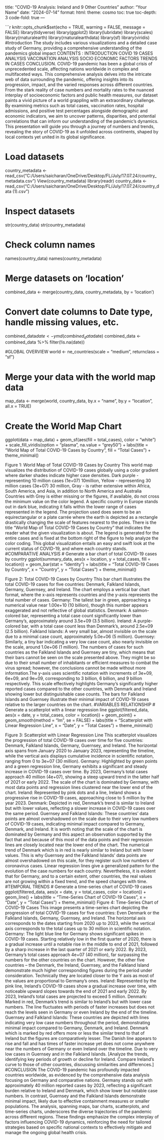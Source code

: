 title: "COVID-19 Analysis: Ireland and 9 Other Countries"
author: "Your Name"
date: "2024-07-14"
format: 
  html:
    theme: cosmo
    toc: true
    toc-depth: 3
    code-fold: true
---

```{r setup, include=FALSE}
knitr::opts_chunk$set(echo = TRUE, warning = FALSE, message = FALSE)
library(tidyverse)
library(ggplot2)
library(lubridate)
library(scales)
library(rnaturalearth)
library(rnaturalearthdata)
library(sf)
library(viridis)
#Introduction
 The study includes various visualizations and a detailed case study of Germany, providing a comprehensive understanding of the pandemics global impact
CONTENTS :
INTRODUCTION
COVID 19 CASES ANALYSIS
VACCINATION ANALYSIS
SOCIO ECONOMIC FACTORS
TRENDS IN CASES
CONCLUSION.
COVID-19 pandemic has been a global crisis of unprecedented scale, affecting nations worldwide in complex and multifaceted ways. This comprehensive analysis delves into the intricate web of data surrounding the pandemic, offering insights into its progression, impact, and the varied responses across different countries. From the stark reality of case numbers and mortality rates to the nuanced interplay of socioeconomic factors and public health measures, our dataset paints a vivid picture of a world grappling with an extraordinary challenge. By examining metrics such as total cases, vaccination rates, hospital admissions, and positive test percentages alongside demographic and economic indicators, we aim to uncover patterns, disparities, and potential correlations that can inform our understanding of the pandemic's dynamics. This presentation will guide you through a journey of numbers and trends, revealing the story of COVID-19 as it unfolded across continents, shaped by local contexts yet united in its global significance.

# Load datasets
country_metadata <- read_csv("C:/Users/saicharan/OneDrive/Desktop/FL/July/17.07.24/country_metadata.csv")
View(country_metadata)
library(readr)
country_data <- read_csv("C:/Users/saicharan/OneDrive/Desktop/FL/July/17.07.24/country_data (1).csv")



# Inspect datasets
str(country_data)
str(country_metadata)

# Check column names
names(country_data)
names(country_metadata)

# Merge datasets on 'location'
combined_data <- merge(country_data, country_metadata, by = 'location')

# Convert date columns to Date type, handle missing values, etc.
combined_data$date <- ymd(combined_data$date)
combined_data <- combined_data %>% filter(!is.na(date))


#GLOBAL OVERVIEW
world <- ne_countries(scale = "medium", returnclass = "sf")

# Merge your data with the world map data
map_data <- merge(world, country_data, by.x = "name", by.y = "location", all.x = TRUE)

# Create the World Map Chart
ggplot(data = map_data) +
  geom_sf(aes(fill = total_cases), color = "white") +
  scale_fill_viridis(option = "plasma", na.value = "grey50") +
  labs(title = "World Map of Total COVID-19 Cases by Country",
       fill = "Total Cases") +
  theme_minimal()





Figure 1: World Map of Total COVID-19 Cases by Country
This world map visualizes the distribution of COVID-19 cases globally using a color gradient where darker shades indicate higher case densities.
Dark purple - representing 10 million cases (1e+07) 10million,
Yellow - representing 30 million cases (3e+07) 30 million,
Gray - is rather extensive within Africa, South America, and Asia, in addition to North America and Australia
Countries with Grey is either missing or the figures, if available, do not cross the minimum value on the color legend. A specific country in Europe stands out in dark blue, indicating it falls within the lower range of cases represented in the legend.
The projection used does seem to be an equirectangular or a plate carrée where the earth is depicted as a rectangle drastically changing the scale of features nearest to the poles. There is the title “World Map of Total COVID-19 Cases by Country” that indicates the reader what the given visualization is about. The legend is generated for the entire cases and is fixed at the bottom right of the figure to help analyze the color coding. This global visualization entails an easy and swift look at the current status of COVID-19, and where each country stands.
#COMPARATIVE ANALYSIS
# Generate a bar chart of total COVID-19 cases by country
ggplot(summary_data, aes(x = location, y = total_cases, fill = location)) +
  geom_bar(stat = "identity") +
  labs(title = "Total COVID-19 Cases by Country", x = "Country", y = "Total Cases") +
  theme_minimal()




Figure 2: Total COVID-19 Cases by Country
This bar chart illustrates the total COVID-19 cases for five countries: Denmark, Falkland Islands, Germany, Guernsey, and Ireland. The chart employs a vertical bar chart format, where the x-axis represents countries and the y-axis represents the total number of cases.
Germany: The tallest bar in green, approaching a numerical value near 1.00e+10 (10 billion), though this number appears exaggerated and not reflective of global statistics.
Denmark: A salmon-colored bar, representing a total case count significantly lower than Germany's, approximately around 3.5e+09 (3.5 billion).
Ireland: A purple-colored bar, with a total case count less than Denmark's, around 2.5e+09 (2.5 billion).
Falkland Islands: A very small bar, almost invisible on the scale due to a minimal case count, approximately 5.0e+06 (5 million).
Guernsey: Similarly, a tiny bar indicating a very low case count, also nearly invisible on the scale, around 1.0e+06 (1 million).
The numbers of cases for such countries as the Falkland Islands and Guernsey are tiny, which means that their bars cannot be seen on the scale presented above. They might be so due to their small number of inhabitants or efficient measures to combat the virus spread; however, the conclusions cannot be made without more information.The y-axis uses scientific notation with increments of 3e+09, 6e+09, and 9e+09, corresponding to 3 billion, 6 billion, and 9 billion respectively. This scale effectively highlights Germany's significantly higher reported cases compared to the other countries, with Denmark and Ireland showing lower but distinguishable case counts. The bars for Falkland Islands and Guernsey illustrate their minimal impact of COVID-19 cases relative to the larger countries on the chart.
#VARIABLES RELATIONSHIP
# Generate a scatterplot with a linear regression line
ggplot(filtered_data, aes(x = date, y = total_cases, color = location)) +
  geom_point() +
  geom_smooth(method = "lm", se = FALSE) +
  labs(title = "Scatterplot with Linear Regression Line", x = "Date", y = "Total Cases") +
  theme_minimal()



Figure 3: Scatterplot with Linear Regression Line
This scatterplot visualizes the progression of total COVID-19 cases over time for five countries: Denmark, Falkland Islands, Germany, Guernsey, and Ireland. The horizontal axis spans from January 2020 to January 2023, representing the timeline, while the vertical axis displays cumulative incidence in scientific notation, ranging from 0 to 3e+07 (30 million).
Germany: Highlighted by green points and a green regression line, Germany exhibits a significant and steady increase in COVID-19 cases over time. By 2023, Germany's total cases approach 40 million (4e+07), showing a steep upward trend in the latter half of 2021 or early 2022. The scale of the chart is dominated by Germany, with most data points and regression lines clustered near the lower end of the chart.
Ireland: Represented by pink dots and a line, Ireland shows a progressive rise in COVID-19 cases, approaching close to 5 million by the year 2023.
Denmark: Depicted in red, Denmark's trend is similar to Ireland but with lower values, reflecting a slower increase in COVID-19 cases over the same period.
Guernsey and Falkland Islands: These countries' data points are almost overshadowed on the scale due to their very low numbers of COVID-19 cases, indicating minimal impact compared to Germany, Denmark, and Ireland.
It is worth noting that the scale of the chart is dominated by Germany and this aspect an observation supported by the fact that and because of this most of the data points and their regression lines are closely located near the lower end of the chart. The numerical trend of Denmark which is in red is nearly similar to Ireland but with lower values. This is why Guernsey and the Falkland Islands’ data points are almost overshadowed on this scale, for they register such low numbers of coronavirus cases. Linear regression lines give a generalized pattern for the evolution of the case numbers for each country. Nevertheless, it is evident that for Germany, and to a certain extent, other countries, the real values are not growing within a fixed trend, and the speed changes with time.
#TEMPORAL TRENDS
# Generate a time-series chart of COVID-19 cases
ggplot(filtered_data, aes(x = date, y = total_cases, color = location)) +
  geom_line() +
  labs(title = "Time-Series Chart of COVID-19 Cases", x = "Date", y = "Total Cases") +
  theme_minimal()
Figure 4: Time-Series Chart of COVID-19 Cases
This image presents a time-series chart depicting the progression of total COVID-19 cases for five countries: Even Denmark or the Falkland Islands, Germany, Guernsey, and Ireland. The horizontal axis corresponds to the dates starting from 2020 up to 2023, while the vertical axis corresponds to the total cases up to 30 million in scientific notation.
Germany: The light blue line for Germany shows significant spikes in COVID-19 cases. Starting relatively low in the first quarter of 2020, there is a gradual increase until a notable rise in the middle to end of 2021, followed by a sharp increase in the last quarter of 2021 or early 2022. By 2023, Germany's total cases approach 4e+07 (40 million), far surpassing the numbers for the other countries on the chart.
However, the other five countries – the Denmark, the Ireland, Guernsey, and the Falkland Island demonstrate much higher corresponding figures during the period under consideration. Technically they are located closer to the Y axis as most of the values are proportional to Germany’s ones.
Ireland: Represented by the pink line, Ireland's COVID-19 cases show a gradual increase over time, with noticeable upward slopes towards the end of 2021 and early 2022. By 2023, Ireland's total cases are projected to exceed 5 million.
Denmark: Marked in red, Denmark's trend is similar to Ireland's but with lower case numbers. The line fluctuates with periods of faster increases but does not reach the levels seen in Germany or even Ireland by the end of the timeline.
Guernsey and Falkland Islands: These countries are depicted with lines indicating very low case numbers throughout the period, demonstrating minimal impact compared to Germany, Denmark, and Ireland.
Denmark which is marked by red offers more or less the similar trend to that of Ireland but the figures are comparatively lesser. The Danish line appears to rise and fall and has times of faster increase yet does not come anywhere near the numbers of Germany or even Ireland over the timeline. Due to very low cases in Guernsey and in the Falkland Islands. [Analyze the trends, identifying key periods of growth or decline for Ireland. Compare Ireland's curve to those of other countries, discussing similarities and differences.]
#CONCLUSION
The COVID-19 pandemic has profoundly impacted countries worldwide, as evidenced by the comprehensive data analysis focusing on Germany and comparative nations. Germany stands out with approximately 40 million reported cases by 2023, reflecting a significant burden relative to Ireland and Denmark, which show lower but notable case numbers. In contrast, Guernsey and the Falkland Islands demonstrate minimal impact, likely due to effective containment measures or smaller populations. The analysis, spanning maps, bar charts, scatterplots, and time-series charts, underscores the diverse trajectories of the pandemic across different regions. These findings emphasize the complex interplay of factors influencing COVID-19 dynamics, reinforcing the need for tailored strategies based on specific national contexts to effectively mitigate and manage the ongoing global health crisis.
